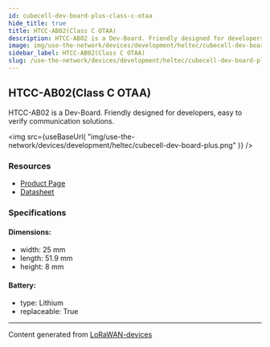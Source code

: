 ```yaml
---
id: cubecell-dev-board-plus-class-c-otaa
hide_title: true
title: HTCC-AB02(Class C OTAA)
description: HTCC-AB02 is a Dev-Board. Friendly designed for developers, easy to verify communication solutions.
image: img/use-the-network/devices/development/heltec/cubecell-dev-board-plus.png
sidebar_label: HTCC-AB02(Class C OTAA)
slug: /use-the-network/devices/development/heltec/cubecell-dev-board-plus-class-c-otaa
---
```



## HTCC-AB02(Class C OTAA)

HTCC-AB02 is a Dev-Board. Friendly designed for developers, easy to verify communication solutions.

<img
src={useBaseUrl(
"img/use-the-network/devices/development/heltec/cubecell-dev-board-plus.png"
)}
/>

### Resources

- [Product Page](https://heltec.org/project/htcc-ab02/)
- [Datasheet](https://heltec.org/project/htcc-ab02/#1552557147424-7f1ec-5c652144-e1d638b1-a2e8)

### Specifications

#### Dimensions:
- width: 25 mm
- length: 51.9 mm
- height: 8 mm
#### Battery: 
- type: Lithium
- replaceable: True



---
Content generated from [LoRaWAN-devices](https://github.com/TheThingsNetwork/lorawan-devices)